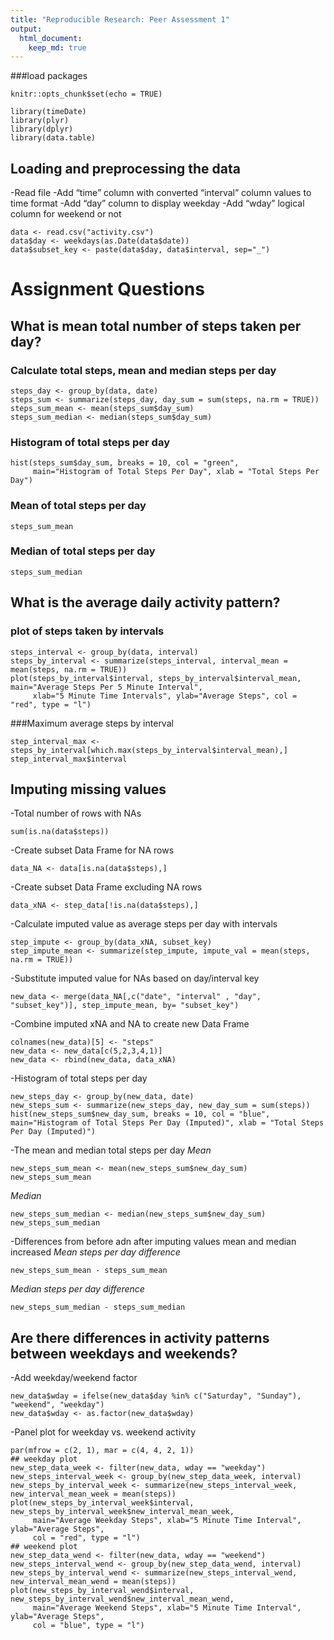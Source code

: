 ---
title: "Reproducible Research: Peer Assessment 1"
output: 
  html_document:
    keep_md: true
---
###load packages
```{}
knitr::opts_chunk$set(echo = TRUE)

library(timeDate)
library(plyr)
library(dplyr)
library(data.table)
```
## Loading and preprocessing the data
-Read file
-Add "time" column with converted "interval" column values to time format
-Add "day" column to display weekday
-Add "wday" logical column for weekend or not

```{}
data <- read.csv("activity.csv")
data$day <- weekdays(as.Date(data$date))
data$subset_key <- paste(data$day, data$interval, sep="_")
```

# Assignment Questions
## What is mean total number of steps taken per day?
### Calculate total steps, mean and median steps per day
```{}
steps_day <- group_by(data, date)
steps_sum <- summarize(steps_day, day_sum = sum(steps, na.rm = TRUE))
steps_sum_mean <- mean(steps_sum$day_sum)
steps_sum_median <- median(steps_sum$day_sum)
```

### Histogram of total steps per day
```{}
hist(steps_sum$day_sum, breaks = 10, col = "green", 
     main="Histogram of Total Steps Per Day", xlab = "Total Steps Per Day")
```

### Mean of total steps per day
```{}
steps_sum_mean
```

### Median of total steps per day
```{}
steps_sum_median
```

## What is the average daily activity pattern?
### plot of steps taken by intervals
```{}
steps_interval <- group_by(data, interval)
steps_by_interval <- summarize(steps_interval, interval_mean = mean(steps, na.rm = TRUE))
plot(steps_by_interval$interval, steps_by_interval$interval_mean, main="Average Steps Per 5 Minute Interval",
     xlab="5 Minute Time Intervals", ylab="Average Steps", col = "red", type = "l")
```

###Maximum average steps by interval
```{}
step_interval_max <- steps_by_interval[which.max(steps_by_interval$interval_mean),]
step_interval_max$interval
```

## Imputing missing values
-Total number of rows with NAs
```{}
sum(is.na(data$steps))
```

-Create subset Data Frame for NA rows
```{}
data_NA <- data[is.na(data$steps),]
```

-Create subset Data Frame excluding NA rows
```{}
data_xNA <- step_data[!is.na(data$steps),]
```

-Calculate imputed value as average steps per day with intervals
```{}
step_impute <- group_by(data_xNA, subset_key)
step_impute_mean <- summarize(step_impute, impute_val = mean(steps, na.rm = TRUE))
```

-Substitute imputed value for NAs based on day/interval key
```{}
new_data <- merge(data_NA[,c("date", "interval" , "day", "subset_key")], step_impute_mean, by= "subset_key")
```

-Combine imputed xNA and NA to create new Data Frame
```{}
colnames(new_data)[5] <- "steps"
new_data <- new_data[c(5,2,3,4,1)]
new_data <- rbind(new_data, data_xNA)
```

-Histogram of total steps per day
```{}
new_steps_day <- group_by(new_data, date)
new_steps_sum <- summarize(new_steps_day, new_day_sum = sum(steps))
hist(new_steps_sum$new_day_sum, breaks = 10, col = "blue", main="Histogram of Total Steps Per Day (Imputed)", xlab = "Total Steps Per Day (Imputed)")
```

-The mean and median total steps per day
_Mean_
```{}
new_steps_sum_mean <- mean(new_steps_sum$new_day_sum)
new_steps_sum_mean
```
_Median_
```{}
new_steps_sum_median <- median(new_steps_sum$new_day_sum)
new_steps_sum_median
```

-Differences from before adn after imputing values mean and median increased
_Mean steps per day difference_
```{}
new_steps_sum_mean - steps_sum_mean
```
_Median steps per day difference_
```{}
new_steps_sum_median - steps_sum_median
```

## Are there differences in activity patterns between weekdays and weekends?
-Add weekday/weekend factor
```{}
new_data$wday = ifelse(new_data$day %in% c("Saturday", "Sunday"), "weekend", "weekday")
new_data$wday <- as.factor(new_data$wday)
```

-Panel plot for weekday vs. weekend activity
```{}
par(mfrow = c(2, 1), mar = c(4, 4, 2, 1))
## weekday plot
new_step_data_week <- filter(new_data, wday == "weekday")
new_steps_interval_week <- group_by(new_step_data_week, interval)
new_steps_by_interval_week <- summarize(new_steps_interval_week, new_interval_mean_week = mean(steps))
plot(new_steps_by_interval_week$interval, new_steps_by_interval_week$new_interval_mean_week,
     main="Average Weekday Steps", xlab="5 Minute Time Interval", ylab="Average Steps", 
     col = "red", type = "l")
## weekend plot
new_step_data_wend <- filter(new_data, wday == "weekend")
new_steps_interval_wend <- group_by(new_step_data_wend, interval)
new_steps_by_interval_wend <- summarize(new_steps_interval_wend, new_interval_mean_wend = mean(steps))
plot(new_steps_by_interval_wend$interval, new_steps_by_interval_wend$new_interval_mean_wend,
     main="Average Weekend Steps", xlab="5 Minute Time Interval", ylab="Average Steps", 
     col = "blue", type = "l")
```
